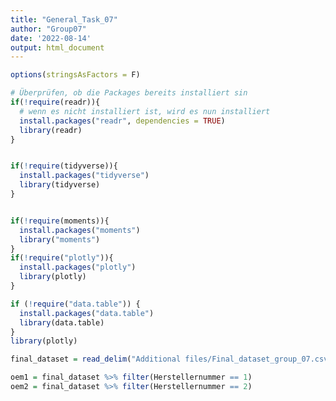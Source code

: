 ```yaml
---
title: "General_Task_07"
author: "Group07"
date: '2022-08-14'
output: html_document
---
```

```r
options(stringsAsFactors = F)

# Überprüfen, ob die Packages bereits installiert sin
if(!require(readr)){
  # wenn es nicht installiert ist, wird es nun installiert
  install.packages("readr", dependencies = TRUE)
  library(readr)
}


if(!require(tidyverse)){
  install.packages("tidyverse")
  library(tidyverse)
}


if(!require(moments)){
  install.packages("moments")
  library("moments")
}
if(!require("plotly")){
  install.packages("plotly")
  library(plotly)
}

if (!require("data.table")) {
  install.packages("data.table")
  library(data.table)
}
library(plotly)
```

```r
final_dataset = read_delim("Additional files/Final_dataset_group_07.csv")
```

```r
oem1 = final_dataset %>% filter(Herstellernummer == 1)
oem2 = final_dataset %>% filter(Herstellernummer == 2)



```